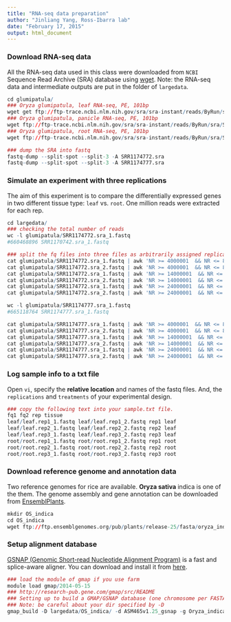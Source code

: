 ```yaml
---
title: "RNA-seq data preparation"
author: "Jinliang Yang, Ross-Ibarra lab"
date: "February 17, 2015"
output: html_document
---
```


### Download RNA-seq data

All the RNA-seq data used in this class were downloaded from `NCBI` Sequence Read Archive (SRA) database using [wget](http://www.gnu.org/software/wget/wget.html).
Note: the RNA-seq data and intermediate outputs are put in the folder of `largedata`.


```r
cd glumipatula/
### Oryza glumipatula, leaf RNA-seq, PE, 101bp
wget get ftp://ftp-trace.ncbi.nlm.nih.gov/sra/sra-instant/reads/ByRun/sra/SRR/SRR117/SRR1174772/SRR1174772.sra
### Oryza glumipatula, panicle RNA-seq, PE, 101bp
wget ftp://ftp-trace.ncbi.nlm.nih.gov/sra/sra-instant/reads/ByRun/sra/SRR/SRR117/SRR1174773/SRR1174773.sra
### Oryza glumipatula, root RNA-seq, PE, 101bp
wget ftp://ftp-trace.ncbi.nlm.nih.gov/sra/sra-instant/reads/ByRun/sra/SRR/SRR117/SRR1174777/SRR1174777.sra

### dump the SRA into fastq
fastq-dump --split-spot --split-3 -A SRR1174772.sra
fastq-dump --split-spot --split-3 -A SRR1174777.sra
```


### Simulate an experiment with three replications

The aim of this experiment is to compare the differentially expressed genes in two different tissue type: `leaf` vs. `root`. One million reads were extracted for each rep.

```r
cd largedata/
### checking the total number of reads
wc -l glumipatula/SRR1174772.sra_1.fastq 
#660468896 SRR1170742.sra_1.fastq

### split the fq files into three files as arbitrarily assigned replications
cat glumipatula/SRR1174772.sra_1.fastq | awk 'NR >= 4000001  && NR <= 8000000 { print }' > leaf/leaf.rep1_1.fastq
cat glumipatula/SRR1174772.sra_2.fastq | awk 'NR >= 4000001  && NR <= 8000000 { print }' > leaf/leaf.rep1_2.fastq
cat glumipatula/SRR1174772.sra_1.fastq | awk 'NR >= 14000001  && NR <= 18000000 { print }' > leaf/leaf.rep2_1.fastq
cat glumipatula/SRR1174772.sra_2.fastq | awk 'NR >= 14000001  && NR <= 18000000 { print }' > leaf/leaf.rep2_2.fastq
cat glumipatula/SRR1174772.sra_1.fastq | awk 'NR >= 24000001  && NR <= 28000000 { print }' > leaf/leaf.rep3_1.fastq
cat glumipatula/SRR1174772.sra_2.fastq | awk 'NR >= 24000001  && NR <= 28000000 { print }' > leaf/leaf.rep3_2.fastq

wc -l glumipatula/SRR1174777.sra_1.fastq 
#665118764 SRR1174777.sra_1.fastq

cat glumipatula/SRR1174777.sra_1.fastq | awk 'NR >= 4000001  && NR <= 8000000 { print }' > root/root.rep1_1.fastq
cat glumipatula/SRR1174777.sra_2.fastq | awk 'NR >= 4000001  && NR <= 8000000 { print }' > root/root.rep1_2.fastq
cat glumipatula/SRR1174777.sra_1.fastq | awk 'NR >= 14000001  && NR <= 18000000 { print }' > root/root.rep2_1.fastq
cat glumipatula/SRR1174777.sra_2.fastq | awk 'NR >= 14000001  && NR <= 18000000 { print }' > root/root.rep2_2.fastq
cat glumipatula/SRR1174777.sra_1.fastq | awk 'NR >= 24000001  && NR <= 28000000 { print }' > root/root.rep3_1.fastq
cat glumipatula/SRR1174777.sra_2.fastq | awk 'NR >= 24000001  && NR <= 28000000 { print }' > root/root.rep3_2.fastq

```

### Log sample info to a txt file

Open `vi`, specify the **relative location** and names of the fastq files.
And, the `replications` and `treatments` of your experimental design.

```r
### copy the following text into your sample.txt file.
fq1 fq2 rep tissue
leaf/leaf.rep1_1.fastq leaf/leaf.rep1_2.fastq rep1 leaf
leaf/leaf.rep2_1.fastq leaf/leaf.rep2_2.fastq rep2 leaf
leaf/leaf.rep3_1.fastq leaf/leaf.rep3_2.fastq rep3 leaf
root/root.rep1_1.fastq root/root.rep1_2.fastq rep1 root
root/root.rep2_1.fastq root/root.rep2_2.fastq rep2 root
root/root.rep3_1.fastq root/root.rep3_2.fastq rep3 root
```

### Download reference genome and annotation data

Two reference genomes for rice are available. __Oryza sativa__ indica is one of the them. The genome assembly and gene annotation can be downloaded from [EnsemblPlants](http://plants.ensembl.org/Oryza_indica/Info/Index).

```r
mkdir OS_indica
cd OS_indica
wget ftp://ftp.ensemblgenomes.org/pub/plants/release-25/fasta/oryza_indica/dna/Oryza_indica.ASM465v1.25.dna.chromosome.*.fa.gz
```


### Setup alignment database

[GSNAP (Genomic Short-read Nucleotide Alignment Program)](http://www.ncbi.nlm.nih.gov/pubmed/20147302) is a fast and splice-aware aligner. You can download and install it from [here](http://research-pub.gene.com/gmap/). 

```r
### load the module of gmap if you use farm
module load gmap/2014-05-15
### http://research-pub.gene.com/gmap/src/README
### Setting up to build a GMAP/GSNAP database (one chromosome per FASTA entry)
### Note: be careful about your dir specified by -D
gmap_build -D largedata/OS_indica/ -d ASM465v1.25_gsnap -g Oryza_indica.ASM465v1.25.dna.chromosome*fa.gz > gmapbuild.log  

```
